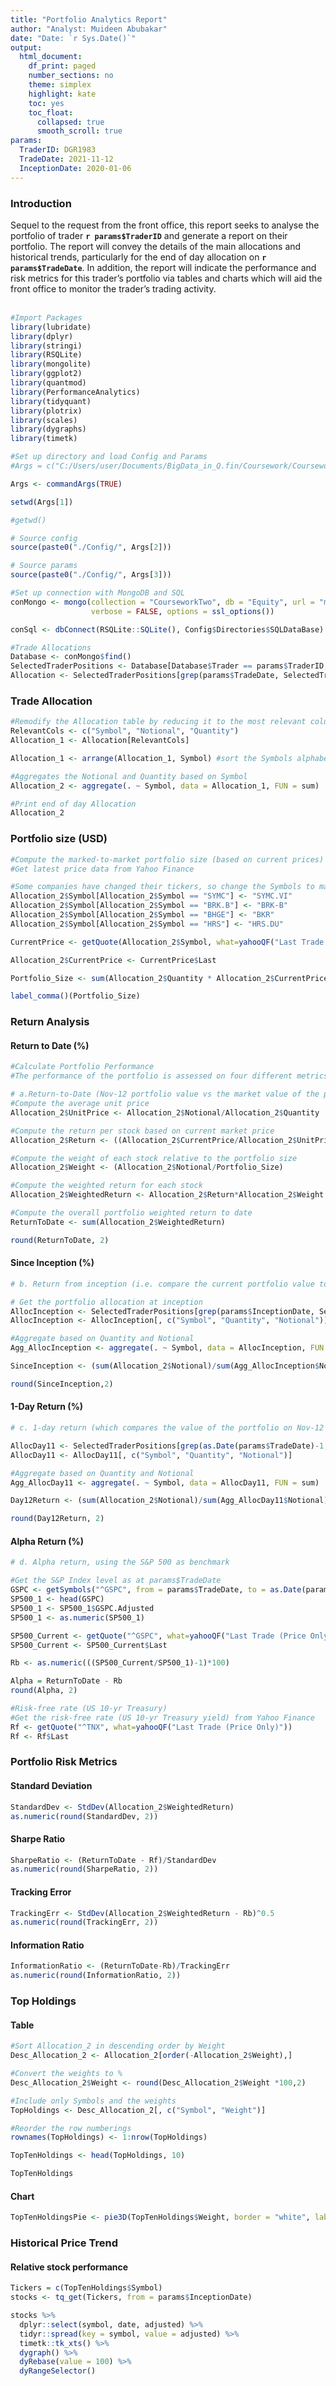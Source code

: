 ```yaml
---
title: "Portfolio Analytics Report"
author: "Analyst: Muideen Abubakar"
date: "Date: `r Sys.Date()`"
output: 
  html_document:
    df_print: paged 
    number_sections: no
    theme: simplex
    highlight: kate
    toc: yes
    toc_float:
      collapsed: true
      smooth_scroll: true
params:
  TraderID: DGR1983
  TradeDate: 2021-11-12
  InceptionDate: 2020-01-06
---
```


### Introduction

Sequel to the request from the front office, this report seeks to analyse the portfolio of trader **`r params$TraderID`** and generate a report on their portfolio. The report will convey the details of the main allocations and historical trends, particularly for the end of day allocation on **`r params$TradeDate`**. In addition, the report will indicate the performance and risk metrics for this trader's portfolio via tables and charts which will aid the front office to monitor the trader's trading activity. 
<br><br>
```r
#Import Packages
library(lubridate)
library(dplyr)
library(stringi)
library(RSQLite)             
library(mongolite)
library(ggplot2)
library(quantmod)
library(PerformanceAnalytics)
library(tidyquant)
library(plotrix)
library(scales)
library(dygraphs)
library(timetk)

```

```r
#Set up directory and load Config and Params
#Args = c("C:/Users/user/Documents/BigData_in_Q.fin/Coursework/Coursework1/MuideenAbubakar/3.CourseworkThree", "script.config", "script.params")

Args <- commandArgs(TRUE)

setwd(Args[1])

#getwd()

# Source config
source(paste0("./Config/", Args[2]))

# Source params
source(paste0("./Config/", Args[3]))

#Set up connection with MongoDB and SQL
conMongo <- mongo(collection = "CourseworkTwo", db = "Equity", url = "mongodb://localhost",
                  verbose = FALSE, options = ssl_options())

conSql <- dbConnect(RSQLite::SQLite(), Config$Directories$SQLDataBase)
```

```r

#Trade Allocations 
Database <- conMongo$find()
SelectedTraderPositions <- Database[Database$Trader == params$TraderID, ]
Allocation <- SelectedTraderPositions[grep(params$TradeDate, SelectedTraderPositions$DateTime), ]

```

### Trade Allocation
```r

#Remodify the Allocation table by reducing it to the most relevant columns 
RelevantCols <- c("Symbol", "Notional", "Quantity")
Allocation_1 <- Allocation[RelevantCols]

Allocation_1 <- arrange(Allocation_1, Symbol) #sort the Symbols alphabetically

#Aggregates the Notional and Quantity based on Symbol
Allocation_2 <- aggregate(. ~ Symbol, data = Allocation_1, FUN = sum)

#Print end of day Allocation
Allocation_2

```

### Portfolio size (USD)
```r
#Compute the marked-to-market portfolio size (based on current prices)
#Get latest price data from Yahoo Finance

#Some companies have changed their tickers, so change the Symbols to match the ticker as quoted on Yahoo Finance
Allocation_2$Symbol[Allocation_2$Symbol == "SYMC"] <- "SYMC.VI" 
Allocation_2$Symbol[Allocation_2$Symbol == "BRK.B"] <- "BRK-B"
Allocation_2$Symbol[Allocation_2$Symbol == "BHGE"] <- "BKR"
Allocation_2$Symbol[Allocation_2$Symbol == "HRS"] <- "HRS.DU"

CurrentPrice <- getQuote(Allocation_2$Symbol, what=yahooQF("Last Trade (Price Only)")) 

Allocation_2$CurrentPrice <- CurrentPrice$Last

Portfolio_Size <- sum(Allocation_2$Quantity * Allocation_2$CurrentPrice)

label_comma()(Portfolio_Size)

```

### Return Analysis {.tabset .tabset-fade .tabset-pills}

#### Return to Date (%)
```r

#Calculate Portfolio Performance
#The performance of the portfolio is assessed on four different metrics;

# a.Return-to-Date (Nov-12 portfolio value vs the market value of the portfolio using marked-to-market prices) 
#Compute the average unit price
Allocation_2$UnitPrice <- Allocation_2$Notional/Allocation_2$Quantity

#Compute the return per stock based on current market price
Allocation_2$Return <- ((Allocation_2$CurrentPrice/Allocation_2$UnitPrice)-1)*100

#Compute the weight of each stock relative to the portfolio size
Allocation_2$Weight <- (Allocation_2$Notional/Portfolio_Size)

#Compute the weighted return for each stock
Allocation_2$WeightedReturn <- Allocation_2$Return*Allocation_2$Weight

#Compute the overall portfolio weighted return to date
ReturnToDate <- sum(Allocation_2$WeightedReturn)

round(ReturnToDate, 2)
```

#### Since Inception (%)
```r

# b. Return from inception (i.e. compare the current portfolio value to what it was when it started in Jan-06-20)

# Get the portfolio allocation at inception
AllocInception <- SelectedTraderPositions[grep(params$InceptionDate, SelectedTraderPositions$DateTime), ]
AllocInception <- AllocInception[, c("Symbol", "Quantity", "Notional")]

#Aggregate based on Quantity and Notional
Agg_AllocInception <- aggregate(. ~ Symbol, data = AllocInception, FUN = sum)

SinceInception <- (sum(Allocation_2$Notional)/sum(Agg_AllocInception$Notional)-1)*100

round(SinceInception,2)
```

#### 1-Day Return (%)
```r
# c. 1-day return (which compares the value of the portfolio on Nov-12 to the value on Nov-11)

AllocDay11 <- SelectedTraderPositions[grep(as.Date(params$TradeDate)-1, SelectedTraderPositions$DateTime), ]
AllocDay11 <- AllocDay11[, c("Symbol", "Quantity", "Notional")]

#Aggregate based on Quantity and Notional
Agg_AllocDay11 <- aggregate(. ~ Symbol, data = AllocDay11, FUN = sum)

Day12Return <- (sum(Allocation_2$Notional)/sum(Agg_AllocDay11$Notional)-1)*100

round(Day12Return, 2)
```

#### Alpha Return (%)
```r
# d. Alpha return, using the S&P 500 as benchmark

#Get the S&P Index level as at params$TradeDate
GSPC <- getSymbols("^GSPC", from = params$TradeDate, to = as.Date(params$TradeDate)+1, warnings = FALSE, auto.assign = FALSE)
SP500_1 <- head(GSPC)
SP500_1 <- SP500_1$GSPC.Adjusted
SP500_1 <- as.numeric(SP500_1)

SP500_Current <- getQuote("^GSPC", what=yahooQF("Last Trade (Price Only)")) 
SP500_Current <- SP500_Current$Last

Rb <- as.numeric(((SP500_Current/SP500_1)-1)*100)

Alpha = ReturnToDate - Rb
round(Alpha, 2)

#Risk-free rate (US 10-yr Treasury)
#Get the risk-free rate (US 10-yr Treasury yield) from Yahoo Finance
Rf <- getQuote("^TNX", what=yahooQF("Last Trade (Price Only)")) 
Rf <- Rf$Last
```

### Portfolio Risk Metrics {.tabset .tabset-fade .tabset-pills}

#### Standard Deviation
```r
StandardDev <- StdDev(Allocation_2$WeightedReturn)
as.numeric(round(StandardDev, 2))
```

#### Sharpe Ratio
```r
SharpeRatio <- (ReturnToDate - Rf)/StandardDev
as.numeric(round(SharpeRatio, 2))
```

#### Tracking Error
```r
TrackingErr <- StdDev(Allocation_2$WeightedReturn - Rb)^0.5
as.numeric(round(TrackingErr, 2))
```

#### Information Ratio
```r
InformationRatio <- (ReturnToDate-Rb)/TrackingErr
as.numeric(round(InformationRatio, 2))
```

### Top Holdings {.tabset .tabset-fade .tabset-pills}

#### Table
```r
#Sort Allocation_2 in descending order by Weight
Desc_Allocation_2 <- Allocation_2[order(-Allocation_2$Weight),]

#Convert the weights to %
Desc_Allocation_2$Weight <- round(Desc_Allocation_2$Weight *100,2)

#Include only Symbols and the weights
TopHoldings <- Desc_Allocation_2[, c("Symbol", "Weight")]

#Reorder the row numberings
rownames(TopHoldings) <- 1:nrow(TopHoldings)

TopTenHoldings <- head(TopHoldings, 10)

TopTenHoldings
```

#### Chart
```r

TopTenHoldingsPie <- pie3D(TopTenHoldings$Weight, border = "white", labels = TopTenHoldings$Symbol, labelcex = 0.75, explode = 0.15, shade = 0.3)

```

### Historical Price Trend {.tabset .tabset-fade .tabset-pills}

#### Relative stock performance
```r
Tickers = c(TopTenHoldings$Symbol)
stocks <- tq_get(Tickers, from = params$InceptionDate)

stocks %>% 
  dplyr::select(symbol, date, adjusted) %>% 
  tidyr::spread(key = symbol, value = adjusted) %>% 
  timetk::tk_xts() %>% 
  dygraph() %>%
  dyRebase(value = 100) %>% 
  dyRangeSelector()

```